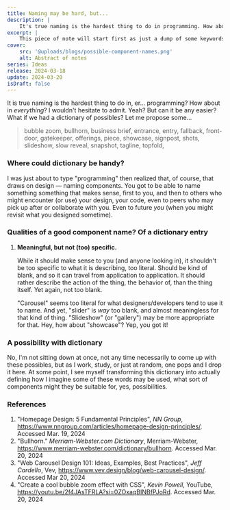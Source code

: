 ```yaml
---
title: Naming may be hard, but...
description: |
    It's true naming is the hardest thing to do in programming. How about everything? I believe so. But can it be easier? Let me propose some...
excerpt: |
    This piece of note will start first as just a dump of some keywords that used individually or as a combo might work well as component names (especially) in programming. Eventually, as the comma-separated words grow, I might re-organize the whole dump as a dictionary (of sort).
cover:
    src: '@uploads/blogs/possible-component-names.png'
    alt: Abstract of notes
series: Ideas
release: 2024-03-18
update: 2024-03-20
isDraft: false
---
```

It is true naming is the hardest thing to do in, er... programming? How about in *everything*? I wouldn't hesitate to admit. Yeah? But can it be any easier? What if we had a dictionary of possibles? Let me propose some...

> bubble zoom, bullhorn, business brief, entrance, entry,  fallback, front-door, gatekeeper, offerings, piece, showcase, signpost, shots, slideshow, slow reveal, snapshot, tagline, topfold,

### Where could dictionary be handy?
I was just about to type "programming" then realized that, of course, that draws on design — naming components. You got to be able to name something something that makes sense, first to you, and then to others who might encounter (or use) your design, your code, even to peers who may pick up after or collaborate with you. Even to future *you* (when you might revisit what you designed sometime).

### Qualities of a good component name? Of a dictionary entry
1. **Meaningful, but not (too) specific.**

    While it should make sense to you (and anyone looking in), it shouldn't be too specific to what it is describing, too literal. Should be kind of blank, and so it can travel from application to application. It should rather describe the action of the thing, the behavior of, than the thing itself. Yet again, not too blank.

    "Carousel" seems too literal for what designers/developers tend to use it to name. And yet, "slider" is *way* too blank, and almost meaningless for that kind of thing. "Slideshow" (or "gallery") may be more appropriate for that. Hey, how about "showcase"? Yep, you got it!

### A possibility with dictionary
No, I'm not sitting down at once, not any time necessarily to come up with these possibles, but as I work, study, or just at random, one pops and I drop it here. At some point, I see myself transforming this dictionary into actually defining how I imagine some of these words may be used, what sort of components might they be suitable for, yes, possibilities.

### References
1. "Homepage Design: 5 Fundamental Principles", *NN Group*, https://www.nngroup.com/articles/homepage-design-principles/. Accessed Mar. 19, 2024
2. "Bullhorn." *Merriam-Webster.com Dictionary*, Merriam-Webster, https://www.merriam-webster.com/dictionary/bullhorn. Accessed Mar. 20, 2024
3. "Web Carousel Design 101: Ideas, Examples, Best Practices", *Jeff Cardello*, Vev, https://www.vev.design/blog/web-carousel-design/. Accessed Mar 20, 2024
4. "Create a cool bubble zoom effect with CSS", *Kevin Powell*, YouTube, https://youtu.be/2f4JAsTFRLA?si=0ZOxaqBINBfPJoRd. Accessed Mar. 20, 2024
